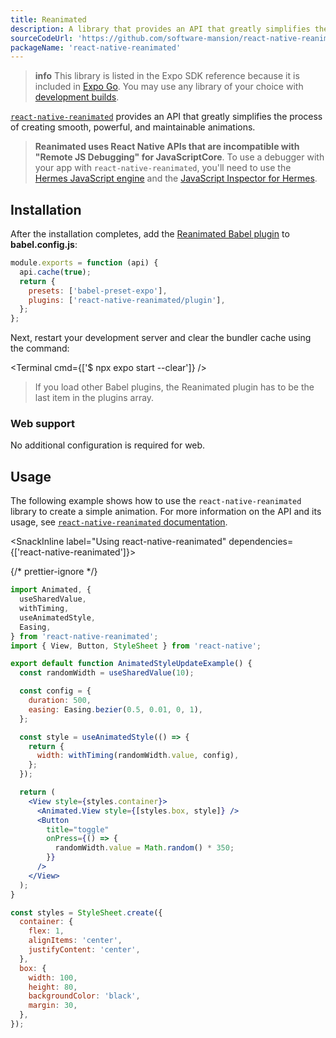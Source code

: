 ```yaml
---
title: Reanimated
description: A library that provides an API that greatly simplifies the process of creating smooth, powerful, and maintainable animations.
sourceCodeUrl: 'https://github.com/software-mansion/react-native-reanimated'
packageName: 'react-native-reanimated'
---
```



> **info** This library is listed in the Expo SDK reference because it is included in [Expo Go](/get-started/expo-go/). You may use any library of your choice with [development builds](/develop/development-builds/introduction/).

[`react-native-reanimated`](https://docs.swmansion.com/react-native-reanimated/docs/fundamentals/getting-started/) provides an API that greatly simplifies the process of creating smooth, powerful, and maintainable animations.

> **Reanimated uses React Native APIs that are incompatible with "Remote JS Debugging" for JavaScriptCore**. To use a debugger with your app with `react-native-reanimated`, you'll need to use the [Hermes JavaScript engine](/guides/using-hermes) and the [JavaScript Inspector for Hermes](/guides/using-hermes#javascript-inspector-for-hermes).

<PlatformsSection android emulator ios simulator web />

## Installation

<APIInstallSection href="https://docs.swmansion.com/react-native-reanimated/docs/fundamentals/installation" />

After the installation completes, add the [Reanimated Babel plugin](https://docs.swmansion.com/react-native-reanimated/docs/fundamentals/glossary#reanimated-babel-plugin) to **babel.config.js**:

```js babel.config.js
module.exports = function (api) {
  api.cache(true);
  return {
    presets: ['babel-preset-expo'],
    plugins: ['react-native-reanimated/plugin'],
  };
};
```

Next, restart your development server and clear the bundler cache using the command:

<Terminal cmd={['$ npx expo start --clear']} />

> If you load other Babel plugins, the Reanimated plugin has to be the last item in the plugins array.

### Web support

No additional configuration is required for web.

## Usage

The following example shows how to use the `react-native-reanimated` library to create a simple animation. For more information on the API and its usage, see [`react-native-reanimated` documentation](https://docs.swmansion.com/react-native-reanimated/docs/fundamentals/your-first-animation).

<SnackInline label="Using react-native-reanimated" dependencies={['react-native-reanimated']}>

{/* prettier-ignore */}
```jsx
import Animated, {
  useSharedValue,
  withTiming,
  useAnimatedStyle,
  Easing,
} from 'react-native-reanimated';
import { View, Button, StyleSheet } from 'react-native';

export default function AnimatedStyleUpdateExample() {
  const randomWidth = useSharedValue(10);

  const config = {
    duration: 500,
    easing: Easing.bezier(0.5, 0.01, 0, 1),
  };

  const style = useAnimatedStyle(() => {
    return {
      width: withTiming(randomWidth.value, config),
    };
  });

  return (
    <View style={styles.container}>
      <Animated.View style={[styles.box, style]} />
      <Button
        title="toggle"
        onPress={() => {
          randomWidth.value = Math.random() * 350;
        }}
      />
    </View>
  );
}

const styles = StyleSheet.create({
  container: {
    flex: 1,
    alignItems: 'center',
    justifyContent: 'center',
  },
  box: {
    width: 100,
    height: 80,
    backgroundColor: 'black',
    margin: 30,
  },
});
```

</SnackInline>
